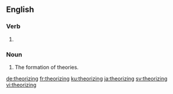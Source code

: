 ==English==

===Verb===
{{head|en|present participle}}

# {{present participle of|theorize|lang=en}}

===Noun===
{{en-noun}}

# The formation of theories.

[[de:theorizing]]
[[fr:theorizing]]
[[ku:theorizing]]
[[ja:theorizing]]
[[sv:theorizing]]
[[vi:theorizing]]